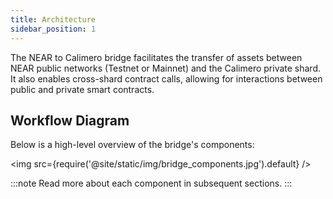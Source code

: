 ```yaml
---
title: Architecture
sidebar_position: 1
---
```


The NEAR to Calimero bridge facilitates the transfer of assets between NEAR public networks (Testnet or Mainnet) and the Calimero private shard. It also enables cross-shard contract calls, allowing for interactions between public and private smart contracts.

## Workflow Diagram

Below is a high-level overview of the bridge's components:

<img src={require('@site/static/img/bridge_components.jpg').default} />

:::note
Read more about each component in subsequent sections.
:::
